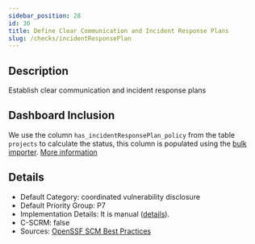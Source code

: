 ```yaml
---
sidebar_position: 28
id: 30
title: Define Clear Communication and Incident Response Plans
slug: /checks/incidentResponsePlan
---
```


<!-- BANNER:START -->

<!-- BANNER:END -->

<!-- DESCRIPTION:START -->
## Description
Establish clear communication and incident response plans
<!-- DESCRIPTION:END -->

## Dashboard Inclusion

We use the column `has_incidentResponsePlan_policy` from the table `projects` to calculate the status, this column is populated using the [bulk importer](/docs/visionBoard/importers#bulk-importer). [More information](https://github.com/OpenPathfinder/visionBoard/issues/90)

<!-- DETAILS:START -->
## Details
- Default Category: coordinated vulnerability disclosure
- Default Priority Group: P7
- Implementation Details: It is manual ([details](https://github.com/OpenPathfinder/visionBoard/issues/90)).
- C-SCRM: false
- Sources: [OpenSSF SCM Best Practices](https://best.openssf.org/SCM-BestPractices/#operations)

<!-- DETAILS:END -->
